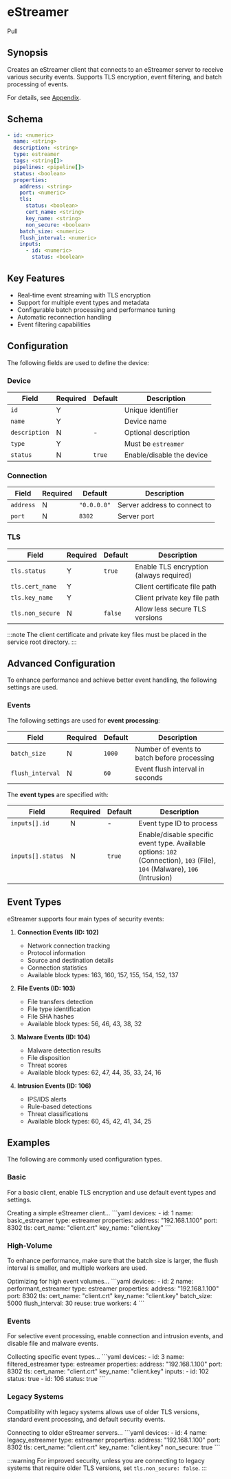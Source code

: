 # eStreamer

<span className="theme-doc-version-badge badge badge--secondary">Pull</span>

## Synopsis

Creates an eStreamer client that connects to an eStreamer server to receive various security events. Supports TLS encryption, event filtering, and batch processing of events.

For details, see [Appendix](/appendix.mdx#estreamer).

## Schema

```yaml {1,2,4}
- id: <numeric>
  name: <string>
  description: <string>
  type: estreamer
  tags: <string[]>
  pipelines: <pipeline[]>
  status: <boolean>
  properties:
    address: <string>
    port: <numeric>
    tls:
      status: <boolean>
      cert_name: <string>
      key_name: <string>
      non_secure: <boolean>
    batch_size: <numeric>
    flush_interval: <numeric>
    inputs:
      - id: <numeric>
        status: <boolean>
```

## Key Features

- Real-time event streaming with TLS encryption
- Support for multiple event types and metadata
- Configurable batch processing and performance tuning
- Automatic reconnection handling
- Event filtering capabilities

## Configuration

The following fields are used to define the device:

### Device

|Field|Required|Default|Description|
|---|---|---|---|
|`id`|Y||Unique identifier|
|`name`|Y||Device name|
|`description`|N|-|Optional description|
|`type`|Y||Must be `estreamer`|
|`status`|N|`true`|Enable/disable the device|

### Connection

|Field|Required|Default|Description|
|---|---|---|---|
|`address`|N|`"0.0.0.0"`|Server address to connect to|
|`port`|N|`8302`|Server port|

### TLS

|Field|Required|Default|Description|
|---|---|---|---|
|`tls.status`|Y|`true`|Enable TLS encryption (always required)|
|`tls.cert_name`|Y||Client certificate file path|
|`tls.key_name`|Y||Client private key file path|
|`tls.non_secure`|N|`false`|Allow less secure TLS versions|

:::note
The client certificate and private key files must be placed in the service root directory.
:::

## Advanced Configuration

To enhance performance and achieve better event handling, the following settings are used.

### Events

The following settings are used for **event processing**:

|Field|Required|Default|Description|
|---|---|---|---|
|`batch_size`|N|`1000`|Number of events to batch before processing|
|`flush_interval`|N|`60`|Event flush interval in seconds|

The **event types** are specified with:

|Field|Required|Default|Description|
|---|---|---|---|
|`inputs[].id`|N|-|Event type ID to process|
|`inputs[].status`|N|`true`|Enable/disable specific event type. Available options: `102` (Connection), `103` (File), `104` (Malware), `106` (Intrusion)|

## Event Types

eStreamer supports four main types of security events:

1. **Connection Events (ID: 102)**

   - Network connection tracking
   - Protocol information
   - Source and destination details
   - Connection statistics
   - Available block types: 163, 160, 157, 155, 154, 152, 137

2. **File Events (ID: 103)**

   - File transfers detection
   - File type identification
   - File SHA hashes
   - Available block types: 56, 46, 43, 38, 32

3. **Malware Events (ID: 104)**

   - Malware detection results
   - File disposition
   - Threat scores
   - Available block types: 62, 47, 44, 35, 33, 24, 16

4. **Intrusion Events (ID: 106)**

   - IPS/IDS alerts
   - Rule-based detections
   - Threat classifications
   - Available block types: 60, 45, 42, 41, 34, 25

## Examples

The following are commonly used configuration types.

### Basic

For a basic client, enable TLS encryption and use default event types and settings.

<ExampleGrid>
  <CommentCol>
    Creating a simple eStreamer client...
  </CommentCol>
  <CodeCol>
    ```yaml
    devices:
      - id: 1
        name: basic_estreamer
        type: estreamer
        properties:
          address: "192.168.1.100"
          port: 8302
          tls:
            cert_name: "client.crt"
            key_name: "client.key"
    ```
  </CodeCol>
</ExampleGrid>

### High-Volume

To enhance performance, make sure that the batch size is larger, the flush interval is smaller, and multiple workers are used.

<ExampleGrid>
  <CommentCol>
    Optimizing for high event volumes...
  </CommentCol>
  <CodeCol>
    ```yaml
    devices:
      - id: 2
        name: performant_estreamer
        type: estreamer
        properties:
          address: "192.168.1.100"
          port: 8302
          tls:
            cert_name: "client.crt"
            key_name: "client.key"
          batch_size: 5000
          flush_interval: 30
          reuse: true
          workers: 4
    ```
  </CodeCol>
</ExampleGrid>

### Events

For selective event processing, enable connection and intrusion events, and disable file and malware events.

<ExampleGrid>
  <CommentCol>
    Collecting specific event types...
  </CommentCol>
  <CodeCol>
    ```yaml
    devices:
      - id: 3
        name: filtered_estreamer
        type: estreamer
        properties:
          address: "192.168.1.100"
          port: 8302
          tls:
            cert_name: "client.crt"
            key_name: "client.key"
          inputs:
            - id: 102
              status: true
            - id: 106
              status: true
    ```
  </CodeCol>
</ExampleGrid>

### Legacy Systems

Compatibility with legacy systems allows use of older TLS versions, standard event processing, and default security events.

<ExampleGrid>
  <CommentCol>
    Connecting to older eStreamer servers...
  </CommentCol>
  <CodeCol>
    ```yaml
    devices:
      - id: 4
        name: legacy_estreamer
        type: estreamer
        properties:
          address: "192.168.1.100"
          port: 8302
          tls:
            cert_name: "client.crt"
            key_name: "client.key"
            non_secure: true
    ```
  </CodeCol>
</ExampleGrid>

:::warning
For improved security, unless you are connecting to legacy systems that require older TLS versions, set `tls.non_secure: false`.
:::
